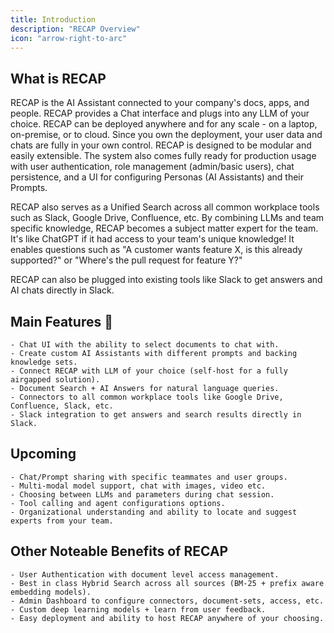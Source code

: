 ```yaml
---
title: Introduction
description: "RECAP Overview"
icon: "arrow-right-to-arc"
---
```


## What is RECAP

RECAP is the AI Assistant connected to your company's docs, apps, and people. 
RECAP provides a Chat interface and plugs into any LLM of your choice. RECAP can be deployed anywhere and for any 
scale - on a laptop, on-premise, or to cloud. Since you own the deployment, your user data and chats are fully in your 
own control. RECAP is designed to be modular and easily extensible. The system also comes fully ready 
for production usage with user authentication, role management (admin/basic users), chat persistence, and a UI for 
configuring Personas (AI Assistants) and their Prompts.

RECAP also serves as a Unified Search across all common workplace tools such as Slack, Google Drive, Confluence, etc.
By combining LLMs and team specific knowledge, RECAP becomes a subject matter expert for the team. It's like ChatGPT if
it had access to your team's unique knowledge! It enables questions such as "A customer wants feature X,
is this already supported?" or "Where's the pull request for feature Y?"

RECAP can also be plugged into existing tools like Slack to get answers and AI chats directly in Slack.


## Main Features 💃

    - Chat UI with the ability to select documents to chat with.
    - Create custom AI Assistants with different prompts and backing knowledge sets.
    - Connect RECAP with LLM of your choice (self-host for a fully airgapped solution).
    - Document Search + AI Answers for natural language queries.
    - Connectors to all common workplace tools like Google Drive, Confluence, Slack, etc.
    - Slack integration to get answers and search results directly in Slack.

## Upcoming

    - Chat/Prompt sharing with specific teammates and user groups.
    - Multi-modal model support, chat with images, video etc.
    - Choosing between LLMs and parameters during chat session.
    - Tool calling and agent configurations options.
    - Organizational understanding and ability to locate and suggest experts from your team.

## Other Noteable Benefits of RECAP

    - User Authentication with document level access management.
    - Best in class Hybrid Search across all sources (BM-25 + prefix aware embedding models).
    - Admin Dashboard to configure connectors, document-sets, access, etc.
    - Custom deep learning models + learn from user feedback.
    - Easy deployment and ability to host RECAP anywhere of your choosing.
